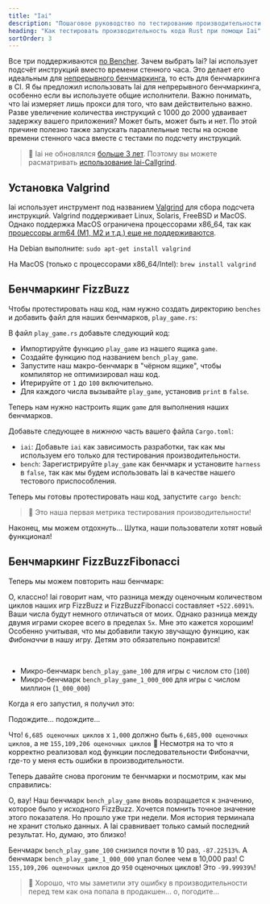 ```yaml
---
title: "Iai"
description: "Пошаговое руководство по тестированию производительности кода Rust при помощи Iai"
heading: "Как тестировать производительность кода Rust при помощи Iai"
sortOrder: 3
---
```



<Benchmarking />

<WhatIsRust />

<FizzBuzzRust />

<StepByStepRust />

<MicroVsMacro />

<BenchmarkingRust />

Все три поддерживаются [по Bencher](/docs/ru/explanation/adapters/). Зачем выбрать Iai? 
Iai использует подсчёт инструкций вместо времени стенного часа. 
Это делает его идеальным для [непрерывного бенчмаркинга](/docs/ru/explanation/continuous-benchmarking/), то есть для бенчмаркинга в CI. 
Я бы предложил использовать Iai для непрерывного бенчмаркинга, особенно если вы используете общие исполнители. 
Важно понимать, что Iai измеряет лишь прокси для того, что вам действительно важно. 
Разве увеличение количества инструкций с 1000 до 2000 удваивает задержку вашего приложения? 
Может быть, может быть и нет. 
По этой причине полезно также запускать параллельные тесты на основе времени стенного часа вместе с тестами по подсчету инструкций.

> 🐰 Iai не обновлялся [больше 3 лет](https://github.com/bheisler/iai/commits/main/). Поэтому вы можете расматривать [использование Iai-Callgrind](/docs/ru/explanation/adapters/#-rust-iai-callgrind).

## Установка Valgrind

Iai использует инструмент под названием [Valgrind](https://valgrind.org/) для сбора подсчета инструкций.
Valgrind поддерживает Linux, Solaris, FreeBSD и MacOS.
Однако поддержка MacOS ограничена процессорами x86_64, так как [процессоры arm64 (M1, M2 и т.д.) еще не поддерживаются](https://github.com/LouisBrunner/valgrind-macos/issues/56).

На Debian выполните: `sudo apt-get install valgrind`

На MacOS (только с процессорами x86_64/Intel): `brew install valgrind`

<FizzBuzzRefactor />

## Бенчмаркинг FizzBuzz

Чтобы протестировать наш код, нам нужно создать директорию `benches` и добавить файл для наших бенчмарков, `play_game.rs`:

<GameBenchesTree />

В файл `play_game.rs` добавьте следующий код:

<FizzBuzzRefactorBenchesCode />

- Импортируйте функцию `play_game` из нашего ящика `game`.
- Создайте функцию под названием `bench_play_game`.
- Запустите наш макро-бенчмарк в "чёрном ящике", чтобы компилятор не оптимизировал наш код.
- Итерируйте от `1` до `100` включительно.
- Для каждого числа вызывайте `play_game`, установив `print` в `false`.

Теперь нам нужно настроить ящик `game` для выполнения наших бенчмарков.

Добавьте следующее в _нижнюю_ часть вашего файла `Cargo.toml`:

<GameCargoToml />

- `iai`: Добавьте `iai` как зависимость разработки, так как мы используем его только для тестирования производительности.
- `bench`: Зарегистрируйте `play_game` как бенчмарк и установите `harness` в `false`, так как мы будем использовать Iai в качестве нашего тестового приспособления.

Теперь мы готовы протестировать наш код, запустите `cargo bench`:

<BenchPlayGameOutput />

> 🐰 Это наша первая метрика тестирования производительности!

Наконец, мы можем отдохнуть...
Шутка, наши пользователи хотят новый функционал!

<FizzBuzzFibonacciRust>
  <PlayGameRustCode />
</FizzBuzzFibonacciRust>

## Бенчмаркинг FizzBuzzFibonacci

Теперь мы можем повторить наш бенчмарк:

<BenchPlayGameFibonacciOutput />

О, классно! Iai говорит нам, что разница между оценочным количеством циклов наших игр FizzBuzz и FizzBuzzFibonacci составляет `+522.6091%`.
Ваши числа будут немного отличаться от моих.
Однако разница между двумя играми скорее всего в пределах `5x`.
Мне это кажется хорошим! Особенно учитывая, что мы добавили такую звучащую функцию, как _Фибоначчи_ в нашу игру.
Детям это обязательно понравится!

<FizzBuzzFibonacciOpenRust>
  <FizzBuzzFibonacciOpenRustCode />
</FizzBuzzFibonacciOpenRust>

<TheEnd />

<br />

<OnFire />

<BenchPlayGameOnFireCode />

- Микро-бенчмарк `bench_play_game_100` для игры с числом сто (`100`)
- Микро-бенчмарк `bench_play_game_1_000_000` для игры с числом миллион (`1_000_000`)

Когда я его запустил, я получил это:

<BenchPlayGameOnFireOutputStart />

Подождите... подождите...

<BenchPlayGameOnFireOutput />

Что! `6,685 оценочных циклов` x `1,000` должно быть `6,685,000 оценочных циклов`, а не `155,109,206 оценочных циклов` 🤯
Несмотря на то что я корректно реализовал код функции последовательности Фибоначчи, где-то у меня есть ошибки в производительности.

<FizzBuzzFibonacciFixRust />

Теперь давайте снова прогоним те бенчмарки и посмотрим, как мы справились:

<BenchPlayGameFixOutput />

О, вау! Наш бенчмарк `bench_play_game` вновь возращается к значению, которое было у исходного FizzBuzz.
Хочется помнить точное значение этого показателя. Но прошло уже три недели.
Моя история терминала не хранит столько данных.
А Iai сравнивает только самый последний результат.
Но, думаю, это близко!

Бенчмарк `bench_play_game_100` снизился почти в 10 раз, `-87.22513%`.
А бенчмарк `bench_play_game_1_000_000` упал более чем в 10,000 раз! С `155,109,206 оценочных циклов` до `950` оценочных циклов!
Это `-99.99939%`!

> 🐰 Хорошо, что мы заметили эту ошибку в производительности перед тем как она попала в продакшен... о, погодите... 

<CatchInCi />

<CatchInCiOutput />

<CatchInCiPlot />

<CatchInCiPlotRustBench title="Как провести тестирование производительности Rust с Iai" />

<BencherFooter />

